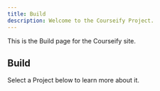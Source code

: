 ```yaml
---
title: Build
description: Welcome to the Courseify Project.
---
```


This is the Build page for the Courseify site.

## Build

Select a Project below to learn more about it.
